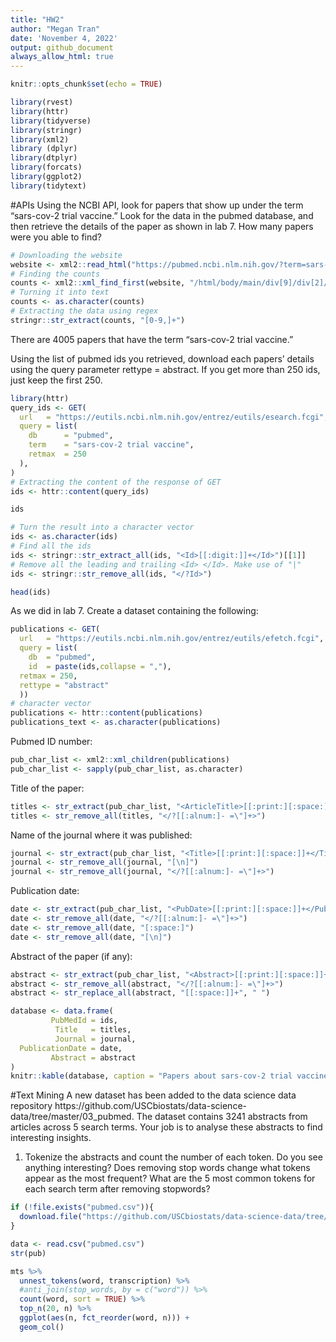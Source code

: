 ```yaml
---
title: "HW2"
author: "Megan Tran"
date: 'November 4, 2022'
output: github_document
always_allow_html: true
---
```


```r
knitr::opts_chunk$set(echo = TRUE)
```

```r
library(rvest)
library(httr)
library(tidyverse)
library(stringr)
library(xml2)
library (dplyr)
library(dtplyr)
library(forcats)
library(ggplot2)
library(tidytext)
```

#APIs
Using the NCBI API, look for papers that show up under the term “sars-cov-2 trial vaccine.” Look for the data in the pubmed database, and then retrieve the details of the paper as shown in lab 7. How many papers were you able to find?

```r
# Downloading the website
website <- xml2::read_html("https://pubmed.ncbi.nlm.nih.gov/?term=sars-cov-2+trial+vaccine")
# Finding the counts
counts <- xml2::xml_find_first(website, "/html/body/main/div[9]/div[2]/div[2]/div[1]/div[1]")
# Turning it into text
counts <- as.character(counts)
# Extracting the data using regex
stringr::str_extract(counts, "[0-9,]+")
```

There are 4005 papers that have the term “sars-cov-2 trial vaccine.”

Using the list of pubmed ids you retrieved, download each papers’ details using the query parameter rettype = abstract. If you get more than 250 ids, just keep the first 250.

```r
library(httr)
query_ids <- GET(
  url   = "https://eutils.ncbi.nlm.nih.gov/entrez/eutils/esearch.fcgi",
  query = list(
    db      = "pubmed",
    term    = "sars-cov-2 trial vaccine",
    retmax  = 250
  ), 
)
# Extracting the content of the response of GET
ids <- httr::content(query_ids)

ids
```


```r
# Turn the result into a character vector
ids <- as.character(ids)
# Find all the ids 
ids <- stringr::str_extract_all(ids, "<Id>[[:digit:]]+</Id>")[[1]]
# Remove all the leading and trailing <Id> </Id>. Make use of "|"
ids <- stringr::str_remove_all(ids, "</?Id>")

head(ids)
```


As we did in lab 7. Create a dataset containing the following:


```r
publications <- GET(
  url   = "https://eutils.ncbi.nlm.nih.gov/entrez/eutils/efetch.fcgi",
  query = list(
    db  = "pubmed",
    id  = paste(ids,collapse = ","),
  retmax = 250,
  rettype = "abstract"
  ))
# character vector
publications <- httr::content(publications)
publications_text <- as.character(publications)
```


Pubmed ID number:
```r
pub_char_list <- xml2::xml_children(publications)
pub_char_list <- sapply(pub_char_list, as.character)
```


Title of the paper:
```r
titles <- str_extract(pub_char_list, "<ArticleTitle>[[:print:][:space:]]+</ArticleTitle>")
titles <- str_remove_all(titles, "</?[[:alnum:]- =\"]+>")
```


Name of the journal where it was published:
```r
journal <- str_extract(pub_char_list, "<Title>[[:print:][:space:]]+</Title>")
journal <- str_remove_all(journal, "[\n]")
journal <- str_remove_all(journal, "</?[[:alnum:]- =\"]+>")
```


Publication date:
```r
date <- str_extract(pub_char_list, "<PubDate>[[:print:][:space:]]+</PubDate>")
date <- str_remove_all(date, "</?[[:alnum:]- =\"]+>")
date <- str_remove_all(date, "[:space:]")
date <- str_remove_all(date, "[\n]")
```

Abstract of the paper (if any):
```r
abstract <- str_extract(pub_char_list, "<Abstract>[[:print:][:space:]]+</Abtract>")
abstract <- str_remove_all(abstract, "</?[[:alnum:]- =\"]+>")
abstract <- str_replace_all(abstract, "[[:space:]]+", " ")
```



```r
database <- data.frame(
         PubMedId = ids,
          Title   = titles,
          Journal = journal,
  PublicationDate = date,
         Abstract = abstract
)
knitr::kable(database, caption = "Papers about sars-cov-2 trial vaccine")
```


#Text Mining
A new dataset has been added to the data science data repository https://github.com/USCbiostats/data-science-data/tree/master/03_pubmed. The dataset contains 3241 abstracts from articles across 5 search terms. Your job is to analyse these abstracts to find interesting insights.

1. Tokenize the abstracts and count the number of each token. Do you see anything interesting? Does removing stop words change what tokens appear as the most frequent? What are the 5 most common tokens for each search term after removing stopwords?

```r
if (!file.exists("pubmed.csv")){
  download.file("https://github.com/USCbiostats/data-science-data/tree/master/03_pubmed/pubmed.csv", "pubmed.csv", method="libcurl", timeout = 60)
}

data <- read.csv("pubmed.csv")
str(pub)
```


```r
mts %>%
  unnest_tokens(word, transcription) %>%
  #anti_join(stop_words, by = c("word")) %>%
  count(word, sort = TRUE) %>%
  top_n(20, n) %>%
  ggplot(aes(n, fct_reorder(word, n))) +
  geom_col()
```


